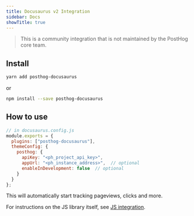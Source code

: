 ```yaml
---
title: Docusaurus v2 Integration
sidebar: Docs
showTitle: true
---
```


> This is a community integration that is not maintained by the PostHog core team.

## Install

```bash
yarn add posthog-docusaurus
```

or

```bash
npm install --save posthog-docusaurus
```

## How to use

```js
// in docusaurus.config.js
module.exports = {
  plugins: ["posthog-docusaurus"],
  themeConfig: {
    posthog: {
      apiKey: "<ph_project_api_key>",
      appUrl: "<ph_instance_address>",  // optional
      enableInDevelopment: false  // optional
    }
  }
};
```

This will automatically start tracking pageviews, clicks and more.

For instructions on the JS library itself, see [JS integration](/integrations/js-integration).
